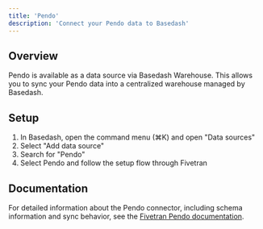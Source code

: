 ```yaml
---
title: 'Pendo'
description: 'Connect your Pendo data to Basedash'
---
```


## Overview

Pendo is available as a data source via Basedash Warehouse. This allows you to sync your Pendo data into a centralized warehouse managed by Basedash.

## Setup

1. In Basedash, open the command menu (⌘K) and open "Data sources"
2. Select "Add data source"
3. Search for "Pendo"
4. Select Pendo and follow the setup flow through Fivetran

## Documentation

For detailed information about the Pendo connector, including schema information and sync behavior, see the [Fivetran Pendo documentation](https://fivetran.com/docs/connectors/applications/pendo).
